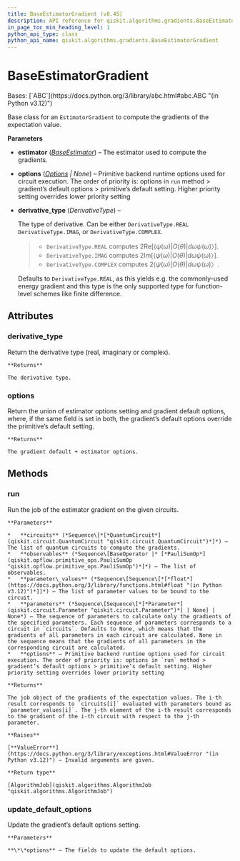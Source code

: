 ```yaml
---
title: BaseEstimatorGradient (v0.45)
description: API reference for qiskit.algorithms.gradients.BaseEstimatorGradient in qiskit v0.45
in_page_toc_min_heading_level: 1
python_api_type: class
python_api_name: qiskit.algorithms.gradients.BaseEstimatorGradient
---
```


# BaseEstimatorGradient

<Class id="qiskit.algorithms.gradients.BaseEstimatorGradient" isDedicatedPage={true} github="https://github.com/qiskit/qiskit/tree/stable/0.45/qiskit/algorithms/gradients/base/base_estimator_gradient.py" signature="qiskit.algorithms.gradients.BaseEstimatorGradient(estimator, options=None, derivative_type=DerivativeType.REAL)" modifiers="class">
  Bases: [`ABC`](https://docs.python.org/3/library/abc.html#abc.ABC "(in Python v3.12)")

  Base class for an `EstimatorGradient` to compute the gradients of the expectation value.

  **Parameters**

  *   **estimator** ([*BaseEstimator*](qiskit.primitives.BaseEstimator "qiskit.primitives.BaseEstimator")) – The estimator used to compute the gradients.

  *   **options** ([*Options*](qiskit.providers.Options "qiskit.providers.Options") *| None*) – Primitive backend runtime options used for circuit execution. The order of priority is: options in `run` method > gradient’s default options > primitive’s default setting. Higher priority setting overrides lower priority setting

  *   **derivative\_type** (*DerivativeType*) –

      The type of derivative. Can be either `DerivativeType.REAL` `DerivativeType.IMAG`, or `DerivativeType.COMPLEX`.

      > *   `DerivativeType.REAL` computes $2 \mathrm{Re}[⟨ψ(ω)|O(θ)|dω ψ(ω)〉]$.
      > *   `DerivativeType.IMAG` computes $2 \mathrm{Im}[⟨ψ(ω)|O(θ)|dω ψ(ω)〉]$.
      > *   `DerivativeType.COMPLEX` computes $2 ⟨ψ(ω)|O(θ)|dω ψ(ω)〉$.

      Defaults to `DerivativeType.REAL`, as this yields e.g. the commonly-used energy gradient and this type is the only supported type for function-level schemes like finite difference.

  ## Attributes

  ### derivative\_type

  <Attribute id="qiskit.algorithms.gradients.BaseEstimatorGradient.derivative_type">
    Return the derivative type (real, imaginary or complex).

    **Returns**

    The derivative type.
  </Attribute>

  ### options

  <Attribute id="qiskit.algorithms.gradients.BaseEstimatorGradient.options">
    Return the union of estimator options setting and gradient default options, where, if the same field is set in both, the gradient’s default options override the primitive’s default setting.

    **Returns**

    The gradient default + estimator options.
  </Attribute>

  ## Methods

  ### run

  <Function id="qiskit.algorithms.gradients.BaseEstimatorGradient.run" signature="run(circuits, observables, parameter_values, parameters=None, **options)">
    Run the job of the estimator gradient on the given circuits.

    **Parameters**

    *   **circuits** (*Sequence\[*[*QuantumCircuit*](qiskit.circuit.QuantumCircuit "qiskit.circuit.QuantumCircuit")*]*) – The list of quantum circuits to compute the gradients.
    *   **observables** (*Sequence\[BaseOperator |* [*PauliSumOp*](qiskit.opflow.primitive_ops.PauliSumOp "qiskit.opflow.primitive_ops.PauliSumOp")*]*) – The list of observables.
    *   **parameter\_values** (*Sequence\[Sequence\[*[*float*](https://docs.python.org/3/library/functions.html#float "(in Python v3.12)")*]]*) – The list of parameter values to be bound to the circuit.
    *   **parameters** (*Sequence\[Sequence\[*[*Parameter*](qiskit.circuit.Parameter "qiskit.circuit.Parameter")*] | None] | None*) – The sequence of parameters to calculate only the gradients of the specified parameters. Each sequence of parameters corresponds to a circuit in `circuits`. Defaults to None, which means that the gradients of all parameters in each circuit are calculated. None in the sequence means that the gradients of all parameters in the corresponding circuit are calculated.
    *   **options** – Primitive backend runtime options used for circuit execution. The order of priority is: options in `run` method > gradient’s default options > primitive’s default setting. Higher priority setting overrides lower priority setting

    **Returns**

    The job object of the gradients of the expectation values. The i-th result corresponds to `circuits[i]` evaluated with parameters bound as `parameter_values[i]`. The j-th element of the i-th result corresponds to the gradient of the i-th circuit with respect to the j-th parameter.

    **Raises**

    [**ValueError**](https://docs.python.org/3/library/exceptions.html#ValueError "(in Python v3.12)") – Invalid arguments are given.

    **Return type**

    [AlgorithmJob](qiskit.algorithms.AlgorithmJob "qiskit.algorithms.AlgorithmJob")
  </Function>

  ### update\_default\_options

  <Function id="qiskit.algorithms.gradients.BaseEstimatorGradient.update_default_options" signature="update_default_options(**options)">
    Update the gradient’s default options setting.

    **Parameters**

    **\*\*options** – The fields to update the default options.
  </Function>
</Class>

